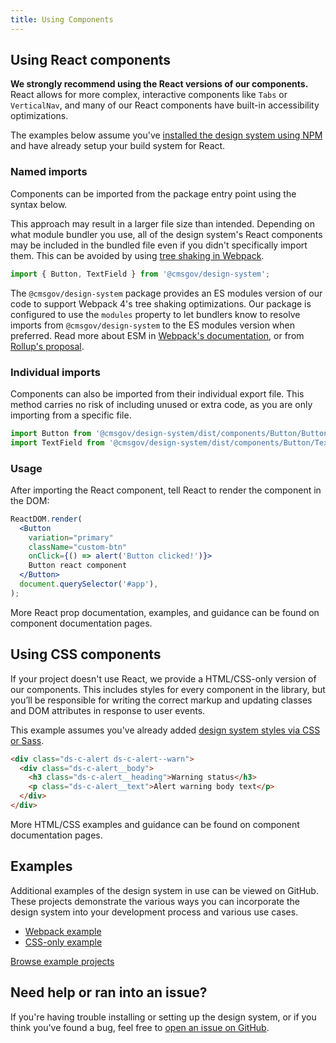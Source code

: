 ```yaml
---
title: Using Components
---
```



## Using React components

**We strongly recommend using the React versions of our components.** React allows for more complex, interactive components like `Tabs` or `VerticalNav`, and many of our React components have built-in accessibility optimizations.

The examples below assume you've [installed the design system using NPM](/getting-started/installation/) and have already setup your build system for React.

### Named imports

Components can be imported from the package entry point using the syntax below.

<Alert heading="Performance note" variation="warn" className="ds-u-margin-bottom--2 ds-u-font-size--small">
   <p class="ds-c-alert__text">
      This approach may result in a larger file size than intended. Depending on what module bundler you use, all of the design system's React components may be included in the bundled file even if you didn't specifically import them. This can be avoided by using <a href="https://webpack.js.org/guides/tree-shaking/">tree shaking in Webpack</a>.
    </p>
</Alert>

```jsx
import { Button, TextField } from '@cmsgov/design-system';
```

The `@cmsgov/design-system` package provides an ES modules version of our code to support Webpack 4's tree shaking optimizations. Our package is configured to use the `modules` property to let bundlers know to resolve imports from `@cmsgov/design-system` to the ES modules version when preferred. Read more about ESM in [Webpack's documentation](https://webpack.js.org/guides/author-libraries/#final-steps), or from [Rollup's proposal](https://github.com/rollup/rollup/wiki/pkg.module).

### Individual imports

Components can also be imported from their individual export file. This method carries no risk of including unused or extra code, as you are only importing from a specific file.

```jsx
import Button from '@cmsgov/design-system/dist/components/Button/Button';
import TextField from '@cmsgov/design-system/dist/components/Button/TextField';
```

### Usage

After importing the React component, tell React to render the component in the DOM:

```jsx
ReactDOM.render(
  <Button
    variation="primary"
    className="custom-btn"
    onClick={() => alert('Button clicked!')}>
    Button react component
  </Button>
  document.querySelector('#app'),
);
```

More React prop documentation, examples, and guidance can be found on component documentation pages.

## Using CSS components

If your project doesn't use React, we provide a HTML/CSS-only version of our components. This includes styles for every component in the library, but you’ll be responsible for writing the correct markup and updating classes and DOM attributes in response to user events.

This example assumes you've already added [design system styles via CSS or Sass](/getting-started/sass-and-css/).

```html
<div class="ds-c-alert ds-c-alert--warn">
  <div class="ds-c-alert__body">
    <h3 class="ds-c-alert__heading">Warning status</h3>
    <p class="ds-c-alert__text">Alert warning body text</p>
  </div>
</div>
```

More HTML/CSS examples and guidance can be found on component documentation pages.

## Examples

Additional examples of the design system in use can be viewed on GitHub. These projects demonstrate the various ways you can incorporate the design system into your development process and various use cases.

- [Webpack example](https://github.com/CMSgov/design-system/blob/master/examples/react-app)
- [CSS-only example](https://github.com/CMSgov/design-system/blob/master/examples/html-css)

<a href="https://github.com/CMSgov/design-system/tree/master/examples/" class="ds-c-button">Browse example projects</a>

## Need help or ran into an issue?

If you're having trouble installing or setting up the design system, or if you think you've found a bug, feel free to [open an issue on GitHub](https://github.com/CMSgov/design-system/issues).
